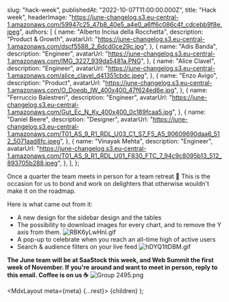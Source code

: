 
  slug: "hack-week",
  publishedAt: "2022-10-07T11:00:00.000Z",
  title: "Hack week",
  headerImage:
    "https://june-changelog.s3.eu-central-1.amazonaws.com/59947c25_47b8_40e5_a4e0_a6ff6c086c4f_cdcebb9f8e.jpeg",
  authors: [
    {
      name: "Alberto Incisa della Rocchetta",
      description: "Product & Growth",
      avatarUrl:
        "https://june-changelog.s3.eu-central-1.amazonaws.com/dscf5588_2_6dcd0ce29c.jpg",
    },
    {
      name: "Adis Banda",
      description: "Engineer",
      avatarUrl:
        "https://june-changelog.s3.eu-central-1.amazonaws.com/IMG_3227_939da5481a.PNG",
    },
    {
      name: "Alice Clavel",
      description: "Engineer",
      avatarUrl:
        "https://june-changelog.s3.eu-central-1.amazonaws.com/alice_clavel_d41351cbdc.jpeg",
    },
    {
      name: "Enzo Avigo",
      description: "Product",
      avatarUrl:
        "https://june-changelog.s3.eu-central-1.amazonaws.com/O_Doeqb_IW_400x400_47f624ed6e.jpg",
    },
    {
      name: "Ferruccio Balestreri",
      description: "Engineer",
      avatarUrl:
        "https://june-changelog.s3.eu-central-1.amazonaws.com/Gut_Ec_N_Ky_400x400_0c189fcaa5.jpg",
    },
    {
      name: "Daniel Beere",
      description: "Designer",
      avatarUrl:
        "https://june-changelog.s3.eu-central-1.amazonaws.com/T01_AS_9_R1_RDL_U03_C1_S7_F5_A5_90609690daa6_512_5071aad8fc.jpeg",
    },
    {
      name: "Vinayak Mehta",
      description: "Engineer",
      avatarUrl:
        "https://june-changelog.s3.eu-central-1.amazonaws.com/T01_AS_9_R1_RDL_U01_F830_FTC_7_94c9c8095b13_512_893705b288.jpeg",
    },
  ],
};

Once a quarter the team meets in person for a team retreat 🧘
This is the occasion for us to bond and work on delighters that otherwise wouldn't make it on the roadmap.

Here is what came out from it:

- A new design for the sidebar design and the tables
- The possibility to download images for every chart, and to remove the Y axis from them.
  ![RBK6yLwHnI.gif](https://june-changelog.s3.eu-central-1.amazonaws.com/RBK_6y_Lw_Hn_I_31df9552b4.gif)
- A pop-up to celebrate when you reach an all-time high of active users
- Search & audience filters on your live feed
  ![hDYQ1ltDBM.gif](https://june-changelog.s3.eu-central-1.amazonaws.com/h_DYQ_1lt_DBM_a7a09faaa9.gif)

**The June team will be at SaaStock this week, and Web Summit the first week of November.
If you're around and want to meet in person, reply to this email. Coffee is on us ☕️**
![Group 2495.png](https://june-changelog.s3.eu-central-1.amazonaws.com/Group_2495_be7d4dcf9e.png)

  <MdxLayout meta={meta} {...rest}>
    {children}
  </MdxLayout>
);
